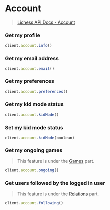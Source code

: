 # Account

> [Lichess API Docs - Account](https://lichess.org/api#tag/Account)

### Get my profile

```ts
client.account.info()
```

### Get my email address

```ts
client.account.email()
```

### Get my preferences

```ts
client.account.preferences()
```

### Get my kid mode status

```ts
client.account.kidMode()
```

### Set my kid mode status

```ts
client.account.kidMode(boolean)
```

### Get my ongoing games

> This feature is under the [Games](https://lichess.org/api#tag/Games/operation/apiAccountPlaying) part.

```ts
client.account.ongoing()
```

### Get users followed by the logged in user

> This feature is under the [Relations](https://lichess.org/api#tag/Relations/operation/apiUserFollowing) part.

```ts
client.account.following()
```

